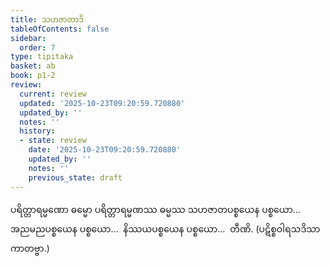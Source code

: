 ```yaml
---
title: သဟဇာတာဒိ
tableOfContents: false
sidebar:
  order: 7
type: tipitaka
basket: ab
book: p1-2
review:
  current: review
  updated: '2025-10-23T09:20:59.720880'
  updated_by: ''
  notes: ''
  history:
  - state: review
    date: '2025-10-23T09:20:59.720880'
    updated_by: ''
    notes: ''
    previous_state: draft
---
```



<ReviewStatus review={frontmatter.review} showDetails={true} />

<HypothesisAnnotation frontmatter={frontmatter} />

<DynamicBreadcrumb />

<Division number="24" book="p1-2" e="ch" v="37" p="353">

<Paragraph number="2215" book="p1-2">
ပရိတ္တာရမ္မဏော ဓမ္မော ပရိတ္တာရမ္မဏဿ ဓမ္မဿ သဟဇာတပစ္စယေန ပစ္စယော…  အညမညပစ္စယေန ပစ္စယော…  နိဿယပစ္စယေန ပစ္စယော…  တီဏိ. (ပဋိစ္စဝါရသဒိသာ ကာတဗ္ဗာ.)
</Paragraph>
</Division>